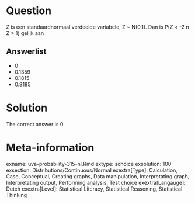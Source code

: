 Question
========

Z is een standaardnormaal verdeelde variabele, Z ~ N(0,1). Dan is P(Z < -2 n Z > 1) gelijk aan 

Answerlist
----------
* 0
* 0.1359
* 0.1815
* 0.8185

Solution
========

The correct answer is  0 

Meta-information
================
exname: uva-probability-315-nl.Rmd 
extype: schoice 
exsolution: 100 
exsection: Distributions/Continuous/Normal
exextra[Type]: Calculation, Case, Conceptual, Creating graphs, Data manipulation, Interpretating graph, Interpretating output, Performing analysis, Test choice 
exextra[Langauge]: Dutch 
exextra[Level]: Statistical Literacy, Statistical Reasoning, Statistical Thinking 

